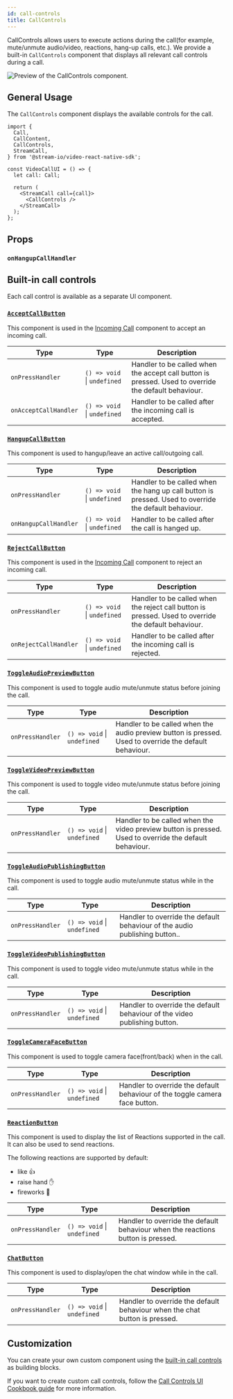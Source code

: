 ```yaml
---
id: call-controls
title: CallControls
---
```



CallControls allows users to execute actions during the call(for example, mute/unmute audio/video, reactions, hang-up calls, etc.).
We provide a built-in `CallControls` component that displays all relevant call controls during a call.

![Preview of the CallControls component.](../../assets/04-ui-components/call/call-controls/call-controls.png)

## General Usage

The `CallControls` component displays the available controls for the call.

```tsx {13}
import {
  Call,
  CallContent,
  CallControls,
  StreamCall,
} from '@stream-io/video-react-native-sdk';

const VideoCallUI = () => {
  let call: Call;

  return (
    <StreamCall call={call}>
      <CallControls />
    </StreamCall>
  );
};
```

## Props

### `onHangupCallHandler`

<OnHangupCallHandler />

## Built-in call controls

Each call control is available as a separate UI component.

### [`AcceptCallButton`](https://github.com/GetStream/stream-video-js/blob/main/packages/react-native-sdk/src/components/Call/CallControls/AcceptCallButton.tsx)

This component is used in the [Incoming Call](../incoming-call) component to accept an incoming call.

| Type                  | Type                        | Description                                                                                          |
| --------------------- | --------------------------- | ---------------------------------------------------------------------------------------------------- |
| `onPressHandler`      | `() => void` \| `undefined` | Handler to be called when the accept call button is pressed. Used to override the default behaviour. |
| `onAcceptCallHandler` | `() => void` \| `undefined` | Handler to be called after the incoming call is accepted.                                            |

### [`HangupCallButton`](https://github.com/GetStream/stream-video-js/blob/main/packages/react-native-sdk/src/components/Call/CallControls/HangupCallButton.tsx)

This component is used to hangup/leave an active call/outgoing call.

| Type                  | Type                        | Description                                                                                           |
| --------------------- | --------------------------- | ----------------------------------------------------------------------------------------------------- |
| `onPressHandler`      | `() => void` \| `undefined` | Handler to be called when the hang up call button is pressed. Used to override the default behaviour. |
| `onHangupCallHandler` | `() => void` \| `undefined` | Handler to be called after the call is hanged up.                                                     |

### [`RejectCallButton`](https://github.com/GetStream/stream-video-js/blob/main/packages/react-native-sdk/src/components/Call/CallControls/RejectCallButton.tsx)

This component is used in the [Incoming Call](../incoming-call) component to reject an incoming call.

| Type                  | Type                        | Description                                                                                          |
| --------------------- | --------------------------- | ---------------------------------------------------------------------------------------------------- |
| `onPressHandler`      | `() => void` \| `undefined` | Handler to be called when the reject call button is pressed. Used to override the default behaviour. |
| `onRejectCallHandler` | `() => void` \| `undefined` | Handler to be called after the incoming call is rejected.                                            |

### [`ToggleAudioPreviewButton`](https://github.com/GetStream/stream-video-js/blob/main/packages/react-native-sdk/src/components/Call/CallControls/ToggleAudioPreviewButton.tsx)

This component is used to toggle audio mute/unmute status before joining the call.

| Type             | Type                        | Description                                                                                            |
| ---------------- | --------------------------- | ------------------------------------------------------------------------------------------------------ |
| `onPressHandler` | `() => void` \| `undefined` | Handler to be called when the audio preview button is pressed. Used to override the default behaviour. |

### [`ToggleVideoPreviewButton`](https://github.com/GetStream/stream-video-js/blob/main/packages/react-native-sdk/src/components/Call/CallControls/ToggleVideoPreviewButton.tsx)

This component is used to toggle video mute/unmute status before joining the call.

| Type             | Type                        | Description                                                                                            |
| ---------------- | --------------------------- | ------------------------------------------------------------------------------------------------------ |
| `onPressHandler` | `() => void` \| `undefined` | Handler to be called when the video preview button is pressed. Used to override the default behaviour. |

### [`ToggleAudioPublishingButton`](https://github.com/GetStream/stream-video-js/blob/main/packages/react-native-sdk/src/components/Call/CallControls/ToggleAudioPublishingButton.tsx)

This component is used to toggle audio mute/unmute status while in the call.

| Type             | Type                        | Description                                                                |
| ---------------- | --------------------------- | -------------------------------------------------------------------------- |
| `onPressHandler` | `() => void` \| `undefined` | Handler to override the default behaviour of the audio publishing button.. |

### [`ToggleVideoPublishingButton`](https://github.com/GetStream/stream-video-js/blob/main/packages/react-native-sdk/src/components/Call/CallControls/ToggleVideoPublishingButton.tsx)

This component is used to toggle video mute/unmute status while in the call.

| Type             | Type                        | Description                                                               |
| ---------------- | --------------------------- | ------------------------------------------------------------------------- |
| `onPressHandler` | `() => void` \| `undefined` | Handler to override the default behaviour of the video publishing button. |

### [`ToggleCameraFaceButton`](https://github.com/GetStream/stream-video-js/blob/main/packages/react-native-sdk/src/components/Call/CallControls/ToggleCameraFaceButton.tsx)

This component is used to toggle camera face(front/back) when in the call.

| Type             | Type                        | Description                                                                 |
| ---------------- | --------------------------- | --------------------------------------------------------------------------- |
| `onPressHandler` | `() => void` \| `undefined` | Handler to override the default behaviour of the toggle camera face button. |

### [`ReactionButton`](https://github.com/GetStream/stream-video-js/blob/main/packages/react-native-sdk/src/components/Call/CallControls/ReactionButton.tsx)

This component is used to display the list of Reactions supported in the call. It can also be used to send reactions.

The following reactions are supported by default:

- like 👍
- raise hand ✋
- fireworks 🎉

| Type             | Type                        | Description                                                                     |
| ---------------- | --------------------------- | ------------------------------------------------------------------------------- |
| `onPressHandler` | `() => void` \| `undefined` | Handler to override the default behaviour when the reactions button is pressed. |

### [`ChatButton`](https://github.com/GetStream/stream-video-js/blob/main/packages/react-native-sdk/src/components/Call/CallControls/ChatButton.tsx)

This component is used to display/open the chat window while in the call.

| Type             | Type                        | Description                                                                |
| ---------------- | --------------------------- | -------------------------------------------------------------------------- |
| `onPressHandler` | `() => void` \| `undefined` | Handler to override the default behaviour when the chat button is pressed. |

## Customization

You can create your own custom component using the [built-in call controls](#built-in-call-controls) as building blocks.

If you want to create custom call controls, follow the [Call Controls UI Cookbook guide](../../../ui-cookbook/replacing-call-controls/) for more information.
